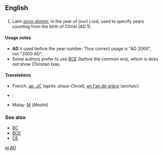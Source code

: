 ==English==
==={{initialism}}===

#Latin ''[[Anno Domini#Latin|anno domini]]'', in the year of (our) Lord, used to specify years counting from the birth of Christ (AD 1).

====Usage notes====
*'''AD''' it used before the year number.  Thus correct usage is "AD 2000", not "2000 AD".
*Some authors prefer to use [[BCE]] (before the common era), which is does not show Christian bias.

====Translations====
*French: [[ap. JC]] (''après Jésus-Christ''), [[en l'an de grâce]] (''archaic'')
*{{ms}}:
*Malay: [[M]] (''Masihi'')

===See also===
*[[BC]]
*[[BCE]]
*[[CE]]

[[pl:AD]]